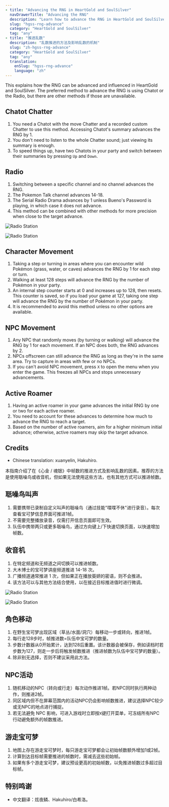 ```yaml
---
- title: "Advancing the RNG in HeartGold and SoulSilver"
  navDrawerTitle: "Advancing the RNG"
  description: "Learn how to advance the RNG in HeartGold and SoulSilver. This guide explains different methods like Chatot chatters, radio, and NPC actions."
  slug: "hgss-rng-advance"
  category: "HeartGold and SoulSilver"
  tag: "any"
- title: "推进乱数"
  description: "乱数推进的方法及影响乱数的机制"
  slug: "zh-hgss-rng-advance"
  category: "HeartGold and SoulSilver"
  tag: "any"
  translation:
    enSlug: "hgss-rng-advance"
    language: "zh"
---
```


<ShowIf slug="/hgss-rng-advance">

This explains how the RNG can be advanced and influenced in HeartGold and SoulSilver. The preferred method to advance the RNG is using Chatot or the Radio, but there are other methods if those are unavailable.

## Chatot Chatter

1. You need a Chatot with the move Chatter and a recorded custom Chatter to use this method. Accessing Chatot's summary advances the RNG by 1.
2. You don't need to listen to the whole Chatter sound; just viewing its summary is enough.
3. To speed things up, have two Chatots in your party and switch between their summaries by pressing `Up` and `Down`.

## Radio

1. Switching between a specific channel and no channel advances the RNG.
2. The Pokemon Talk channel advances 14-18.
3. The Serial Radio Drama advances by 1 unless Bueno's Password is playing, in which case it does not advance.
4. This method can be combined with other methods for more precision when close to the target advance.

![Radio Station](/images/HeartGold-SoulSilver/Advance-RNG/Radio.png)

![Radio Station](/images/HeartGold-SoulSilver/Advance-RNG/Radio-2.png)

## Character Movement

1. Taking a step or turning in areas where you can encounter wild Pokémon (grass, water, or caves) advances the RNG by 1 for each step or turn.
2. Walking at least 128 steps will advance the RNG by the number of Pokémon in your party.
3. An internal step counter starts at 0 and increases up to 128, then resets. This counter is saved, so if you load your game at 127, taking one step will advance the RNG by the number of Pokémon in your party.
4. It is recommended to avoid this method unless no other options are available.

## NPC Movement

1. Any NPC that randomly moves (by turning or walking) will advance the RNG by 1 for each movement. If an NPC does both, the RNG advances by 2.
2. NPCs offscreen can still advance the RNG as long as they're in the same area. Try to capture in areas with few or no NPCs.
3. If you can't avoid NPC movement, press `X` to open the menu when you enter the game. This freezes all NPCs and stops unnecessary advancements.

## Active Roamer

1. Having an active roamer in your game advances the initial RNG by one or two for each active roamer.
2. You need to account for these advances to determine how much to advance the RNG to reach a target.
3. Based on the number of active roamers, aim for a higher minimum initial advance; otherwise, active roamers may skip the target advance.

## Credits

- Chinese translation: xuanyelin, Hakuhiro.

</ShowIf>

<ShowIf slug="/zh-hgss-rng-advance">

本指南介绍了在《心金 / 魂银》中帧数的推进方式及影响乱数的因素。推荐的方法是使用聒噪鸟或收音机，但如果无法使用这些方法，也有其他方式可以推进帧数。

## 聒噪鸟叫声

1. 需要携带已录制自定义叫声的聒噪鸟（通过技能"喋喋不休"进行录音）。每次查看宝可梦信息界面可推进1帧。
2. 不需要完整播放录音，仅需打开信息页面即可生效。
3. 队伍中携带两只或更多聒噪鸟，通过方向键上/下快速切换页面，以快速增加帧数。

## 收音机

1. 在特定频道和无频道之间切换可以推进帧数。
2. 大木博士的宝可梦讲座频道推进 14-18 次。
3. 广播频道通常推进 1 次，但如果正在播放葵妍的密语，则不会推进。
4. 该方法可以与其他方法结合使用，以在接近目标推进值时进行微调。

![Radio Station](/images/HeartGold-SoulSilver/Advance-RNG/Radio.png)

![Radio Station](/images/HeartGold-SoulSilver/Advance-RNG/Radio-2.png)

## 角色移动

1. 在野生宝可梦出现区域（草丛/水面/洞穴）每移动一步或转向，推进1帧。
2. 每行走128步时，帧推进数=队伍中宝可梦的数量。
3. 步数计数器从0开始累计，达到128后重置。该计数器会被保存，例如读档时若步数为127，则走一步后将触发帧数推进（推进帧数为队伍中宝可梦的数量）。
4. 除非别无选择，否则不建议采用此方法。

## NPC活动

1. 随机移动的NPC（转向或行走）每次动作推进1帧。若NPC同时执行两种动作，则推进2帧。
2. 同区域内但不在屏幕范围内的活动NPC仍会影响帧数推进，建议选择NPC较少或无NPC的地点进行捕捉。
3. 若无法避免 NPC 影响，可进入游戏时立即按`X`键打开菜单，可冻结所有NPC行动避免额外的帧数推进。

## 游走宝可梦

1. 地图上存在游走宝可梦时，每只游走宝可梦都会让初始帧数额外增加1或2帧。
2. 计算到达目标帧需要推进的帧数时，需减去这些初始帧。
3. 如果有多个游走宝可梦，建议预设更高的初始帧数，以免推进帧数过多超过目标帧。

## 特别鸣谢

- 中文翻译：炫夜鳞、Hakuhiro/白希洛。

</ShowIf>
